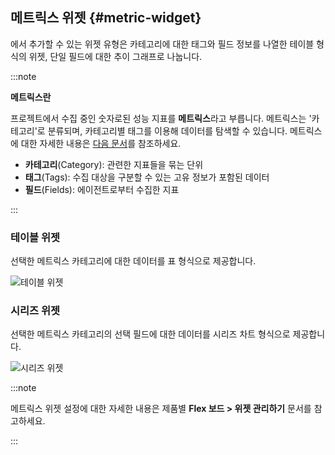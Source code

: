 ## 메트릭스 위젯 {#metric-widget}

<Cmdname sid="all_metrics" className="uitext" />에서 추가할 수 있는 위젯 유형은 카테고리에 대한 태그와 필드 정보를 나열한 테이블 형식의 위젯, 단일 필드에 대한 추이 그래프로 나눕니다.

:::note

**메트릭스란**

프로젝트에서 수집 중인 숫자로된 성능 지표를 **메트릭스**라고 부릅니다. 메트릭스는 '카테고리'로 분류되며, 카테고리별 태그를 이용해 데이터를 탐색할 수 있습니다. 메트릭스에 대한 자세한 내용은 [다음 문서](metrics/common-metrics-intro)를 참조하세요.

* **카테고리**(Category): 관련한 지표들을 묶는 단위
* **태그**(Tags): 수집 대상을 구분할 수 있는 고유 정보가 포함된 데이터
* **필드**(Fields): 에이전트로부터 수집한 지표

:::

### 테이블 위젯

선택한 메트릭스 카테고리에 대한 데이터를 표 형식으로 제공합니다.

  ![테이블 위젯](/img/metric-widget-table.png)

### 시리즈 위젯

선택한 메트릭스 카테고리의 선택 필드에 대한 데이터를 시리즈 차트 형식으로 제공합니다.

  ![시리즈 위젯](/img/metric-widget-series.png)

:::note

메트릭스 위젯 설정에 대한 자세한 내용은 제품별 **Flex 보드 > 위젯 관리하기** 문서를 참고하세요.

:::